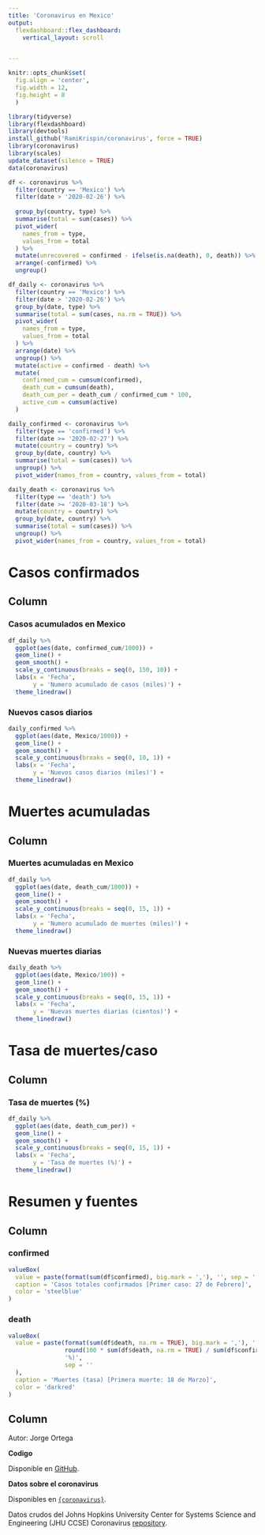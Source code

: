 ```yaml
---
title: 'Coronavirus en Mexico'
output:
  flexdashboard::flex_dashboard:
    vertical_layout: scroll


---
```

  
```r
knitr::opts_chunk$set(
  fig.align = 'center',
  fig.width = 12,
  fig.height = 8
  )

library(tidyverse)
library(flexdashboard)
library(devtools)
install_github('RamiKrispin/coronavirus', force = TRUE)
library(coronavirus)
library(scales)
update_dataset(silence = TRUE)
data(coronavirus)

df <- coronavirus %>%
  filter(country == 'Mexico') %>%
  filter(date > '2020-02-26') %>%
  
  group_by(country, type) %>%
  summarise(total = sum(cases)) %>%
  pivot_wider(
    names_from = type,
    values_from = total
  ) %>%
  mutate(unrecovered = confirmed - ifelse(is.na(death), 0, death)) %>%
  arrange(-confirmed) %>%
  ungroup()

df_daily <- coronavirus %>%
  filter(country == 'Mexico') %>%
  filter(date > '2020-02-26') %>%
  group_by(date, type) %>%
  summarise(total = sum(cases, na.rm = TRUE)) %>%
  pivot_wider(
    names_from = type,
    values_from = total
  ) %>%
  arrange(date) %>%
  ungroup() %>%
  mutate(active = confirmed - death) %>%
  mutate(
    confirmed_cum = cumsum(confirmed),
    death_cum = cumsum(death),
    death_cum_per = death_cum / confirmed_cum * 100,
    active_cum = cumsum(active)
  )

daily_confirmed <- coronavirus %>%
  filter(type == 'confirmed') %>%
  filter(date >= '2020-02-27') %>%
  mutate(country = country) %>%
  group_by(date, country) %>%
  summarise(total = sum(cases)) %>%
  ungroup() %>%
  pivot_wider(names_from = country, values_from = total)

daily_death <- coronavirus %>%
  filter(type == 'death') %>%
  filter(date >= '2020-03-18') %>%
  mutate(country = country) %>%
  group_by(date, country) %>%
  summarise(total = sum(cases)) %>%
  ungroup() %>%
  pivot_wider(names_from = country, values_from = total)
```

Casos confirmados
=======================================================================
  
Column
-----------------------------------------------------------------------
  
### **Casos acumulados en Mexico**
  
```r
df_daily %>%
  ggplot(aes(date, confirmed_cum/1000)) + 
  geom_line() +
  geom_smooth() +
  scale_y_continuous(breaks = seq(0, 150, 10)) +
  labs(x = 'Fecha',
       y = 'Numero acumulado de casos (miles)') +
  theme_linedraw()
```

### **Nuevos casos diarios**
  
```r
daily_confirmed %>%
  ggplot(aes(date, Mexico/1000)) +
  geom_line() +
  geom_smooth() +
  scale_y_continuous(breaks = seq(0, 10, 1)) +
  labs(x = 'Fecha',
       y = 'Nuevos casos diarios (miles)') +
  theme_linedraw()  
```

Muertes acumuladas
=======================================================================
  
Column
-----------------------------------------------------------------------
  
### **Muertes acumuladas en Mexico**
  
```r
df_daily %>%
  ggplot(aes(date, death_cum/1000)) + 
  geom_line() +
  geom_smooth() +
  scale_y_continuous(breaks = seq(0, 15, 1)) +
  labs(x = 'Fecha',
       y = 'Numero acumulado de muertes (miles)') +
  theme_linedraw()
```


### **Nuevas muertes diarias**
  
```r
daily_death %>%
  ggplot(aes(date, Mexico/100)) +
  geom_line() +
  geom_smooth() +
  scale_y_continuous(breaks = seq(0, 15, 1)) +
  labs(x = 'Fecha',
       y = 'Nuevas muertes diarias (cientos)') +
  theme_linedraw()  
```
  
  
Tasa de muertes/caso
=======================================================================
  
Column
-------------------------------------
  
### **Tasa de muertes (%)**
  
```r
df_daily %>%
  ggplot(aes(date, death_cum_per)) +
  geom_line() +
  geom_smooth() +
  scale_y_continuous(breaks = seq(0, 15, 1)) +
  labs(x = 'Fecha',
       y = 'Tasa de muertes (%)') +
  theme_linedraw()
```


Resumen y fuentes
=======================================================================

Column
-----------------------------------------------------------------------
  
### confirmed {.value-box}

```r

valueBox(
  value = paste(format(sum(df$confirmed), big.mark = ','), '', sep = ' '),
  caption = 'Casos totales confirmados [Primer caso: 27 de Febrero]',
  color = 'steelblue'
)
```


### death {.value-box}

```r

valueBox(
  value = paste(format(sum(df$death, na.rm = TRUE), big.mark = ','), ' (',
                round(100 * sum(df$death, na.rm = TRUE) / sum(df$confirmed), 1),
                '%)',
                sep = ''
  ),
  caption = 'Muertes (tasa) [Primera muerte: 18 de Marzo]',
  color = 'darkred'
)
```



Column
-------------------------------------

Autor: Jorge Ortega

**Codigo**
  
Disponible en [GitHub](https://github.com/jisaaco/corona/blob/master/CoronaMex.Rmd){target='_blank'}.

**Datos sobre el coronavirus**
  
Disponibles en [`{coronavirus}`](https://github.com/RamiKrispin/coronavirus){target='_blank'}.

Datos crudos del Johns Hopkins University Center for Systems Science and Engineering (JHU CCSE) Coronavirus [repository](https://github.com/RamiKrispin/coronavirus-csv){target='_blank'}.
